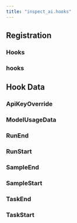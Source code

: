 ```yaml
---
title: "inspect_ai.hooks"
---
```


## Registration

### Hooks
### hooks

## Hook Data

### ApiKeyOverride
### ModelUsageData
### RunEnd
### RunStart
### SampleEnd
### SampleStart
### TaskEnd
### TaskStart
